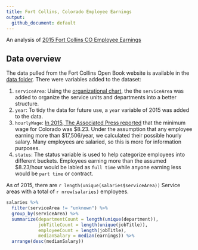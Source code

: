 ```yaml
---
title: Fort Collins, Colorado Employee Earnings
output:
  github_document: default
---
```


An analysis of [2015 Fort Collins CO Employee Earnings](http://www.fcgov.com/openbook/?action=browse-salaries)

## Data overview
The data pulled from the Fort Collins Open Book website is available in the [data folder](data/raw). There were variables added to the dataset:

1. `serviceArea`: Using the [organizational chart](assets/fortCollinsOrganization.pdf),
the the `serviceArea` was added to organize the service units and departments into a better structure.
2. `year`: To tidy the data for future use, a `year` variable of 2015 was added to the data.
3. `hourlyWage`: [In 2015, The Associated Press reported](http://denver.cbslocal.com/2015/01/01/colorado-minimum-wage-rises-to-8-23-in-2015/) that the minimum
wage for Colorado was $8.23. Under the assumption that any employee earning more than $17,506/year, we calculated
their possible hourly salary. Many employees are salaried, so this is more for information purposes.
4. `status`: The status variable is used to help categorize employees into different buckets. Employees earning more
than the assumed $8.23/hour would be labled as `full time` while anyone earning less would be `part time` or contract.


As of 2015, there are `r length(unique(salaries$serviceArea))` Service areas with a total of `r nrow(salaries)` employees.

```r
salaries %>% 
  filter(serviceArea != "unknown") %>% 
  group_by(serviceArea) %>% 
  summarize(departmentCount = length(unique(department)),
            jobTitleCount = length(unique(jobTitle)),
            employeeCount = length(jobTitle),
            medianSalary = median(earnings)) %>% 
  arrange(desc(medianSalary))
```
